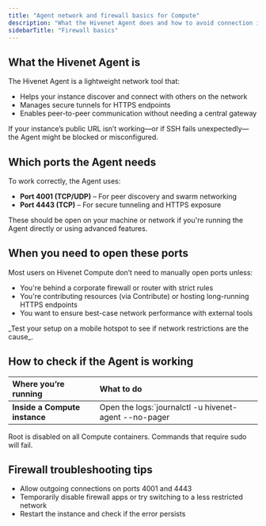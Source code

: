 ```yaml
---
title: "Agent network and firewall basics for Compute"
description: "What the Hivenet Agent does and how to avoid connection issues"
sidebarTitle: "Firewall basics"
---
```


## **What the Hivenet Agent is**

The Hivenet Agent is a lightweight network tool that:

- Helps your instance discover and connect with others on the network
- Manages secure tunnels for HTTPS endpoints
- Enables peer-to-peer communication without needing a central gateway

If your instance’s public URL isn’t working—or if SSH fails unexpectedly—the Agent might be blocked or misconfigured.

## **Which ports the Agent needs**

To work correctly, the Agent uses:

- **Port 4001 (TCP/UDP)** – For peer discovery and swarm networking
- **Port 4443 (TCP)** – For secure tunneling and HTTPS exposure

These should be open on your machine or network if you're running the Agent directly or using advanced features.

## **When you need to open these ports**

Most users on Hivenet Compute don’t need to manually open ports unless:

- You're behind a corporate firewall or router with strict rules
- You're contributing resources (via Contribute) or hosting long-running HTTPS endpoints
- You want to ensure best-case network performance with external tools

<Tip>
  _Test your setup on a mobile hotspot to see if network restrictions are the cause_.
</Tip>

## **How to check if the Agent is working**

| Where you’re running          | What to do                                             |
| :---------------------------- | :----------------------------------------------------- |
| **Inside a Compute instance** | Open the logs:\`journalctl -u hivenet-agent --no-pager |

<Note>
  Root is disabled on all Compute containers. Commands that require sudo will fail.
</Note>

## **Firewall troubleshooting tips**

- Allow outgoing connections on ports 4001 and 4443
- Temporarily disable firewall apps or try switching to a less restricted network
- Restart the instance and check if the error persists